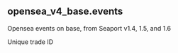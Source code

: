 ## opensea_v4_base.events 
Opensea events on base, from Seaport v1.4, 1.5, and 1.6


<ParamField path="unique_trade_id">
Unique trade ID
</ParamField>
